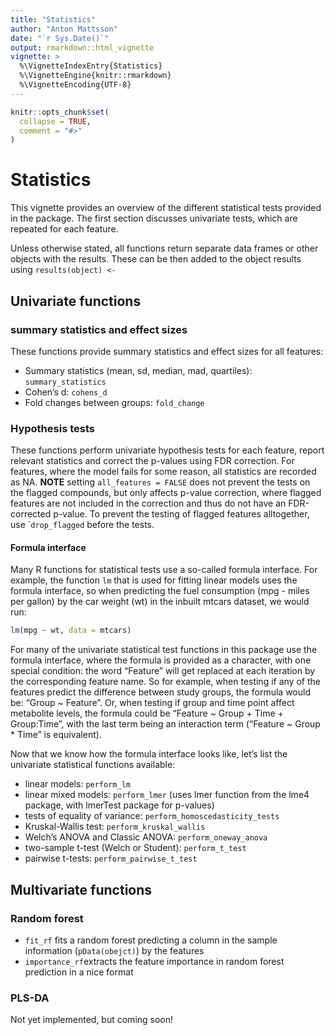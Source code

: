 ---
title: "Statistics"
author: "Anton Mattsson"
date: "`r Sys.Date()`"
output: rmarkdown::html_vignette
vignette: >
  %\VignetteIndexEntry{Statistics}
  %\VignetteEngine{knitr::rmarkdown}
  %\VignetteEncoding{UTF-8}
---

```{r setup, include = FALSE}
knitr::opts_chunk$set(
  collapse = TRUE,
  comment = "#>"
)
```

# Statistics

This vignette provides an overview of the different statistical tests provided in the package. The first section discusses univariate tests, which are repeated for each feature.

Unless otherwise stated, all functions return separate data frames or other objects with the results. These can be then added to the object results using ```results(object) <- ```

## Univariate functions

### summary statistics and effect sizes

These functions provide summary statistics and effect sizes for all features:

- Summary statistics (mean, sd, median, mad, quartiles): ```summary_statistics```  
- Cohen's d: ```cohens_d```  
- Fold changes between groups: ```fold_change```

### Hypothesis tests

These functions perform univariate hypothesis tests for each feature, report relevant statistics and correct the p-values using FDR correction. For features, where the model fails for some reason, all statistics are recorded as NA. **NOTE** setting ```all_features = FALSE``` does not prevent the tests on the flagged compounds, but only affects p-value correction, where flagged features are not included in the correction and thus do not have an FDR-corrected p-value. To prevent the testing of flagged features alltogether, use ````drop_flagged``` before the tests.

#### Formula interface

Many R functions for statistical tests use a so-called formula interface. For example, the function ```lm``` that is used for fitting linear models uses the formula interface, so when predicting the fuel consumption (mpg - miles per gallon) by the car weight (wt) in the inbuilt mtcars dataset, we would run:

```{r}
lm(mpg ~ wt, data = mtcars)
```

For many of the univariate statistical test functions in this package use the formula interface, where the formula is provided as a character, with one special condition: the word "Feature" will get replaced at each iteration by the corresponding feature name. So for example, when testing if any of the features predict the difference between study groups, the formula would be: "Group ~ Feature". Or, when testing if group and time point affect metabolite levels, the formula could be "Feature ~ Group + Time + Group:Time", with the last term being an interaction term ("Feature ~ Group * Time" is equivalent).

Now that we know how the formula interface looks like, let's list the univariate statistical functions available:

- linear models: ```perform_lm```  
- linear mixed models: ```perform_lmer``` (uses lmer function from the lme4 package, with lmerTest package for p-values)  
- tests of equality of variance: ```perform_homoscedasticity_tests```
- Kruskal-Wallis test: ```perform_kruskal_wallis```  
- Welch's ANOVA and Classic ANOVA: ```perform_oneway_anova```  
- two-sample t-test (Welch or Student): ```perform_t_test```  
- pairwise t-tests: ```perform_pairwise_t_test```

## Multivariate functions

### Random forest  

- ```fit_rf``` fits a random forest predicting a column in the sample information (```pData(obejct)```) by the features  
- ```importance_rf```extracts the feature importance in random forest prediction in a nice format


### PLS-DA

Not yet implemented, but coming soon!
